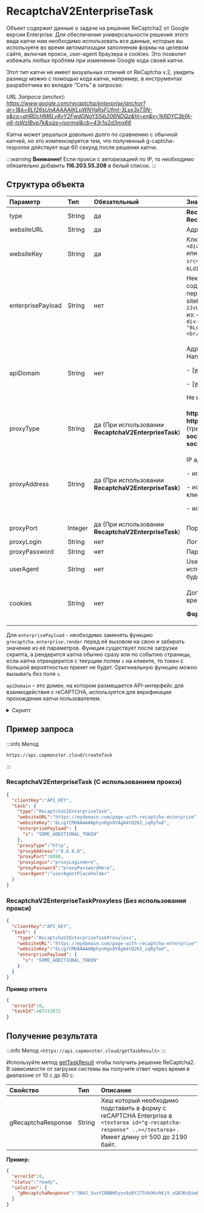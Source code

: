 ﻿---
sidebar_position: 2
sidebar_label: ReCaptchaV2EnterpriseTask
---

# RecaptchaV2EnterpriseTask
Объект содержит данные о задаче на решение ReCaptcha2 от Google версии Enterprise. Для обеспечения универсальности решения этого вида капчи нам необходимо использовать все данные, которые вы используете во время автоматизации заполнения формы на целевом сайте, включая прокси, user-agent браузера и cookies. Это позволит избежать любых проблем при изменении Google кода своей капчи.

Этот тип капчи не имеет визуальных отличий от ReCaptcha v.2, увидеть разницу можно с помощью кода капчи, например, в инструментах разработчика во вкладке “Сеть” в запросах: 

*URL Запроса (anchor): https://www.google.com/recaptcha/enterprise/anchor?ar=1&k=6Lf26sUnAAAAAIKLuWNYgRsFUfmI-3Lex3xT5N-s&co=aHR0cHM6Ly8yY2FwdGNoYS5jb206NDQz&hl=en&v=1kRDYC3bfA-o6-tsWzIBvp7k&size=normal&cb=43r1q2d3mx66*

Капча может решаться довольно долго по сравнению с обычной капчей, но это компенсируется тем, что полученный g-captcha-response действует еще 60 секунд после решения капчи.

:::warning **Внимание!**
Если прокси с авторизацией по IP, то необходимо обязательно добавить **116.203.55.208** в белый список.
:::

## **Структура объекта**

|**Параметр**|**Тип**|**Обязательный**|**Значение**|
| :- | :- | :- | :- |
|type|String|да|**RecaptchaV2EnterpriseTaskProxyless** или **RecaptchaV2EnterpriseTask (При использовании прокси)**|
|websiteURL|String|да|Адрес страницы, на которой решается капча|
|websiteKey|String|да|Ключ-идентификатор reCAPTCHA на целевой странице.<br />`<div class="g-recaptcha" data-sitekey="ВОТ_ЭТОТ"></div>`<br/>или `<iframe title="reCAPTCHA" src="...;k=6LdIFr0ZAAAAAO3vz0O0OQrtAefzdJcWQM2TMYQH&amp;...` , где `6LdIFr0ZAAAAAO3vz0O0OQrtAefzdJcWQM2TMYQH` - `websiteKey`|
|enterprisePayload|String|нет|Некоторые реализации виджета reCAPTCHA Enterprise могут содержать дополнительное поле s в структуре, которая передаётся в метод grecaptcha.enterprise.render вместе с sitekey.Например: `2JvUXHNTnZl1Jb6WEvbDyBMzrMTR7oQ78QRhBcG07rk9bpaAaE0LRq1ZeP5NYa0N` из: `<pre lang="js" ><code>grecaptcha.enterprise.render("some-div-id", {<br /> sitekey: "6Lc_aCMTAAAAABx7u2N0D1XnVbI_v6ZdbM6rYf16"<br/> theme: "dark"<br/> s: "2JvUXHNTnZl1Jb6WEvbDyB...ugQA"<br/>});</code></pre>`|
|apiDomain|String|нет|<p>Адрес домена с которого загружать reCAPTCHA Enterprise. Например:</p><p>- [www.google.com](http://www.google.com)</p><p>- [www.recaptcha.net](http://www.recaptcha.net)</p><p>Не используйте параметр, если не знаете зачем он нужен.</p>|
|proxyType|String|да (При использовании **RecaptchaV2EnterpriseTask**)|**http** - обычный http/https прокси<br />**https** - попробуйте эту опцию только если "http" не работает (требуется для некоторых кастомных прокси)<br />**socks4** - socks4 прокси<br/>**socks5** - socks5 прокси|
|proxyAddress|String|да (При использовании **RecaptchaV2EnterpriseTask**)|<p>IP адрес прокси IPv4/IPv6. Не допускается:</p><p>- использование имен хостов</p><p>- использование прозрачных прокси (там где можно видеть IP клиента)</p><p>- использование прокси на локальных машинах</p>|
|proxyPort|Integer|да (При использовании **RecaptchaV2EnterpriseTask**)|Порт прокси|
|proxyLogin|String|нет|Логин прокси-сервера|
|proxyPassword|String|нет|Пароль прокси-сервера|
|userAgent|String|нет|User-Agent браузера, используемый в эмуляции. Необходимо использовать подпись современного браузера, иначе Google будет возвращать ошибку, требуя обновить браузер.|
|cookies|String|нет|<p>Дополнительные cookies которые мы должны использовать во время взаимодействия с целевой страницей.</p><p>**Формат**: cookiename1=cookievalue1; cookiename2=cookievalue2</p>|

Для `enterprisePayload` - необходимо заменять функцию `grecaptcha.enterprise.render` перед её вызовом на свою и забирать значение из её параметров. Функция существует после загрузки скрипта, а рендерится капча обычно сразу или по событию страницы, если капча отрендерится с текущим полем `s` на клиенте, то токен с большой вероятностью принят не будет.
Оригинальную функцию можно вызывать без поля `s`.

`apiDomain` – это домен, на котором размещается API-интерфейс для взаимодействия с reCAPTCHA, используется для верификации прохождения капчи пользователем. 

<details>
    <summary>Скрипт</summary>

```js
var __test_grc = undefined;

var __test_enterprise = undefined;

var __test_render = undefined;

var __test_render_widget = undefined;

var __test_render_args = undefined; // здесь будет лежать объект, с которым вызывается render.

var __test_handler = {
  get: function(target, name, receiver) {
    if (name == 'enterprise') {
      return __test_enterprise ? __test_enterprise : (__test_enterprise = new Proxy(target[name], __test_handler));
    } else if (name == 'render') {
      __test_render = target[name];
      return (function(a, b) {
        __test_render_args = b;
        __test_render_widget = a;
        return __test_render(a, {sitekey: b.sitekey}); });
    } else {
      return target[name];
    }
  }
};

Object.defineProperty(window, 'grecaptcha', {
  enumerable: true,
  configurable: false,
  get: function() {
    return __test_grc;
  },
  set: function(value) {
    __test_grc = new Proxy(value, __test_handler);
  }
});
```
  </details>





## **Пример запроса**

:::info Метод
```http
https://api.capmonster.cloud/createTask
```
:::

### RecaptchaV2EnterpriseTask (С использованием прокси)
```json
{
  "clientKey":"API_KEY",
  "task": {
    "type":"RecaptchaV2EnterpriseTask",
    "websiteURL":"https://mydomain.com/page-with-recaptcha-enterprise",
    "websiteKey":"6Lcg7CMUAAAAANphynKgn9YAgA4tQ2KI_iqRyTwd",
    "enterprisePayload": {
      "s": "SOME_ADDITIONAL_TOKEN"
    },
    "proxyType":"http",
    "proxyAddress":"8.8.8.8",
    "proxyPort":8080,
    "proxyLogin":"proxyLoginHere",
    "proxyPassword":"proxyPasswordHere",
    "userAgent":"userAgentPlaceholder"
  }
}
```

### RecaptchaV2EnterpriseTaskProxyless (Без использования прокси)
```json
{
  "clientKey":"API_KEY",
  "task": {
    "type":"RecaptchaV2EnterpriseTaskProxyless",
    "websiteURL":"https://mydomain.com/page-with-recaptcha-enterprise",
    "websiteKey":"6Lcg7CMUAAAAANphynKgn9YAgA4tQ2KI_iqRyTwd",
    "enterprisePayload": {
      "s": "SOME_ADDITIONAL_TOKEN"
    }
  }
}
```

**Пример ответа**

```json
{
  "errorId":0,
  "taskId":407533072
}
```

## **Получение результата**
:::info Метод
`<https://api.capmonster.cloud/getTaskResult>`
:::

Используйте метод [getTaskResult](../api/methods/get-task-result.md) чтобы получить решение ReCaptcha2. В зависимости от загрузки системы вы получите ответ через время в диапазоне от 10 с до 80 с.

|**Свойство**|**Тип**|**Описание**|
| :- | :- | :- |
|gRecaptchaResponse|String|Хеш который необходимо подставить в форму с reCAPTCHA Enterprise в `<textarea id="g-recaptcha-response" ..></textarea>` . Имеет длину от 500 до 2190 байт.|

**Пример:**
```json
{
  "errorId":0,
  "status":"ready",
  "solution": {
    "gRecaptchaResponse":"3AHJ_VuvYIBNBW5yyv0zRYJ75VkOKvhKj9_xGBJKnQimF72rfoq3Iy-DyGHMwLAo6a3"
  }
}
```
